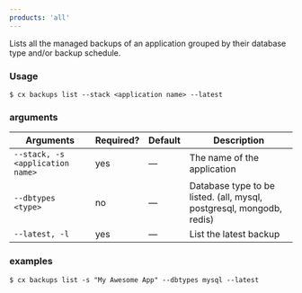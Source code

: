 ```yaml
---
products: 'all'
---
```


Lists all the managed backups of an application grouped by their database type and/or backup schedule.

### Usage

```shell
$ cx backups list --stack <application name> --latest 
```

### arguments

| Arguments | Required? | Default | Description |
|  ---  |  ---  |  ---  |  ---  |
| `--stack, -s <application name>` | yes | — | The name of the application |
| `--dbtypes <type>` | no | — | Database type to be listed. (all, mysql, postgresql, mongodb, redis) |
| `--latest, -l` | yes | — | List the latest backup |

### examples

```shell
$ cx backups list -s "My Awesome App" --dbtypes mysql --latest
```

